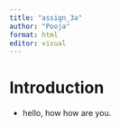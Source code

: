 ```yaml
---
title: "assign_3a"
author: "Pooja"
format: html
editor: visual
---
```


# Introduction 

- hello, how how are you. 
